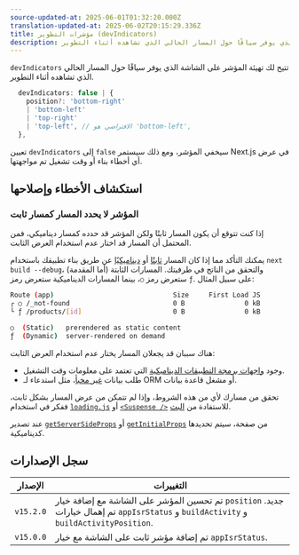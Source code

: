 ```yaml
---
source-updated-at: 2025-06-01T01:32:20.000Z
translation-updated-at: 2025-06-02T20:15:29.336Z
title: مؤشرات التطوير (devIndicators)
description: خيارات التهيئة للمؤشر على الشاشة الذي يوفر سياقًا حول المسار الحالي الذي تشاهده أثناء التطوير.
---
```


`devIndicators` تتيح لك تهيئة المؤشر على الشاشة الذي يوفر سياقًا حول المسار الحالي الذي تشاهده أثناء التطوير.

```ts filename="Types"
  devIndicators: false | {
    position?: 'bottom-right'
    | 'bottom-left'
    | 'top-right'
    | 'top-left', // الافتراضي هو 'bottom-left',
  },
```

تعيين `devIndicators` إلى `false` سيخفي المؤشر، ومع ذلك سيستمر Next.js في عرض أي أخطاء بناء أو وقت تشغيل تم مواجهتها.

## استكشاف الأخطاء وإصلاحها

### المؤشر لا يحدد المسار كمسار ثابت

إذا كنت تتوقع أن يكون المسار ثابتًا ولكن المؤشر قد حدده كمسار ديناميكي، فمن المحتمل أن المسار قد اختار عدم استخدام العرض الثابت.

يمكنك التأكد مما إذا كان المسار [ثابتًا](/docs/app/getting-started/partial-prerendering#static-rendering) أو [ديناميكيًا](/docs/app/getting-started/partial-prerendering#dynamic-rendering) عن طريق بناء تطبيقك باستخدام `next build --debug`، والتحقق من الناتج في طرفيتك. المسارات الثابتة (أما المقدمة) ستعرض رمز `○`، بينما المسارات الديناميكية ستعرض رمز `ƒ`. على سبيل المثال:

```bash filename="Build Output"
Route (app)                              Size     First Load JS
┌ ○ /_not-found                          0 B               0 kB
└ ƒ /products/[id]                       0 B               0 kB

○  (Static)   prerendered as static content
ƒ  (Dynamic)  server-rendered on demand
```

<AppOnly>

هناك سببان قد يجعلان المسار يختار عدم استخدام العرض الثابت:

- وجود [واجهات برمجة التطبيقات الديناميكية](/docs/app/getting-started/partial-prerendering#dynamic-rendering) التي تعتمد على معلومات وقت التشغيل.
- طلب بيانات [غير مخبأ](/docs/app/getting-started/fetching-data)، مثل استدعاء لـ ORM أو مشغل قاعدة بيانات.

تحقق من مسارك لأي من هذه الشروط، وإذا لم تتمكن من عرض المسار بشكل ثابت، ففكر في استخدام [`loading.js`](/docs/app/api-reference/file-conventions/loading) أو [`<Suspense />`](https://react.dev/reference/react/Suspense) للاستفادة من [البث](/docs/app/building-your-application/routing/loading-ui-and-streaming#what-is-streaming).

</AppOnly>

<PagesOnly>

عند تصدير [`getServerSideProps`](/docs/pages/building-your-application/data-fetching/get-server-side-props) أو [`getInitialProps`](/docs/pages/api-reference/functions/get-initial-props) من صفحة، سيتم تحديدها كديناميكية.

</PagesOnly>

## سجل الإصدارات

| الإصدار   | التغييرات                                                                                                                                             |
| --------- | --------------------------------------------------------------------------------------------------------------------------------------------------- |
| `v15.2.0` | تم تحسين المؤشر على الشاشة مع إضافة خيار `position` جديد. تم إهمال خيارات `appIsrStatus` و `buildActivity` و `buildActivityPosition`. |
| `v15.0.0` | تم إضافة مؤشر ثابت على الشاشة مع خيار `appIsrStatus`.                                                                                        |
